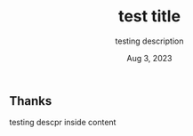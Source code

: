 ﻿---
title: "test title"
subtitle: "testing description"
id: 001
date: "Aug 3, 2023"
tag: ["js", "dom", "advance", "stack", "guide"]
---

## Thanks

testing descpr inside content
